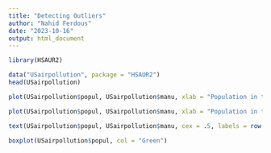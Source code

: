 ---
title: "Detecting Outliers"
author: "Nahid Ferdous"
date: "2023-10-16"
output: html_document
---
```{r}
library(HSAUR2)

data("USairpollution", package = "HSAUR2")
head(USairpollution)
```
```{r}
plot(USairpollution$popul, USairpollution$manu, xlab = "Population in thousands", ylab = "Menufacturing Enterprices" )
```
```{r}
plot(USairpollution$popul, USairpollution$manu, xlab = "Population in thousands",col = "red", pch = "x", ylab = "Menufacturing Enterprices" )

text(USairpollution$popul, USairpollution$manu, cex = .5, labels = row.names(USairpollution))

```
```{r}
boxplot(USairpollution$popul, col = "Green")
```
```{r}

```



























